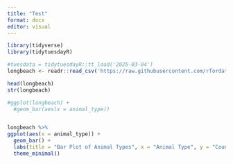 ```yaml
---
title: "Test"
format: docx
editor: visual
---
```


```r
library(tidyverse)
library(tidytuesdayR)

#tuesdata = tidytuesdayR::tt_load('2025-03-04')
longbeach <- readr::read_csv('https://raw.githubusercontent.com/rfordatascience/tidytuesday/main/data/2025/2025-03-04/longbeach.csv')
```

```r
head(longbeach)
str(longbeach)

```


```r

#ggplot(longbeach) +
  #geom_bar(aes(x = animal_type))


longbeach %>% 
ggplot(aes(x = animal_type)) +
  geom_bar() + 
  labs(title = "Bar Plot of Animal Types", x = "Animal Type", y = "Count") +
  theme_minimal()

```

